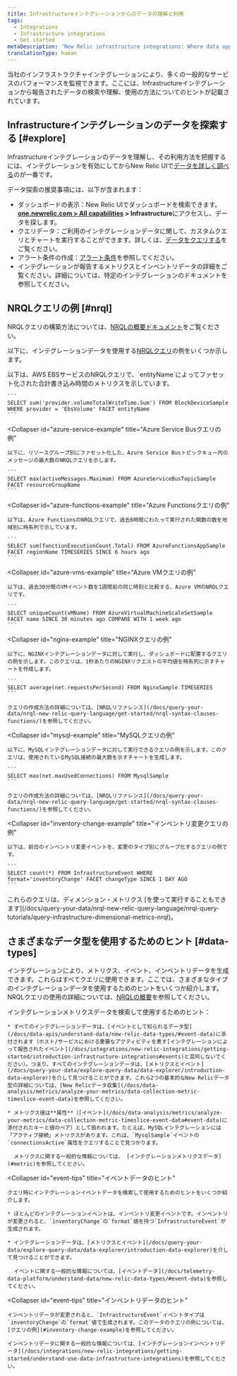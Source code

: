 ```yaml
---
title: Infrastructureインテグレーションからのデータの理解と利用
tags:
  - Integrations
  - Infrastructure integrations
  - Get started
metaDescription: 'New Relic infrastructure integrations: Where data appears in New Relic UI, how data is structured, and tips on how to use the data.'
translationType: human
---
```


当社のインフラストラクチャインテグレーションにより、多くの一般的なサービスのパフォーマンスを監視できます。ここには、Infrastructureインテグレーションから報告されたデータの検索や理解、使用の方法についてのヒントが記載されています。

## Infrastructureインテグレーションのデータを探索する [#explore]

Infrastructureインテグレーションのデータを理解し、その利用方法を把握するには、インテグレーションを有効にしてからNew Relic UIで[データを詳しく調べる](/docs/query-your-data/explore-query-data/data-explorer/introduction-data-explorer)のが一番です。

データ探索の推奨事項には、以下が含まれます：

* ダッシュボードの表示：New Relic UIでダッシュボードを検索できます。**[one.newrelic.com > All capabilities](https://one.newrelic.com/all-capabilities) > Infrastructure**にアクセスし、データを探します。
* クエリデータ：ご利用のインテグレーションデータに関して、カスタムクエリとチャートを実行することができます。詳しくは、[データをクエリする](/docs/using-new-relic/data/understand-data/query-new-relic-data)をご覧ください。
* アラート条件の作成：[アラート条件](#alerts)を参照してください。
* インテグレーションが報告するメトリクスとインベントリデータの詳細をご覧ください。詳細については、特定のインテグレーションのドキュメントを参照してください。

## NRQLクエリの例 [#nrql]

NRQLクエリの構築方法については、[NRQLの概要ドキュメント](/docs/insights/nrql-new-relic-query-language/using-nrql/introduction-nrql)をご覧ください。

以下に、インテグレーションデータを使用する[NRQLクエリ](/docs/insights/nrql-new-relic-query-language/using-nrql/introduction-nrql)の例をいくつか示します。

<CollapserGroup id="query-examples">
  <Collapser
    id="aws-ebs-example"
    title="AWS EBSクエリの例"
  >
    以下は、AWS EBSサービスのNRQLクエリで、`entityName`によってファセット化された合計書き込み時間のメトリクスを示しています。

    ```
    SELECT sum('provider.volumeTotalWriteTime.Sum') FROM BlockDeviceSample WHERE provider = 'EbsVolume' FACET entityName
    ```
  </Collapser>

  <Collapser
    id="azure-service-example"
    title="Azure Service Busクエリの例"
  >
    以下に、リソースグループ別にファセット化した、Azure Service Busトピックキュー内のメッセージの最大数のNRQLクエリを示します。

    ```
    SELECT max(activeMessages.Maximum) FROM AzureServiceBusTopicSample FACET resourceGroupName
    ```
  </Collapser>

  <Collapser
    id="azure-functions-example"
    title="Azure Functionsクエリの例"
  >
    以下は、Azure FunctionsのNRQLクエリで、過去6時間にわたって実行された関数の数を地域別に時系列で示しています。

    ```
    SELECT sum(functionExecutionCount.Total) FROM AzureFunctionsAppSample FACET regionName TIMESERIES SINCE 6 hours ago
    ```
  </Collapser>

  <Collapser
    id="azure-vms-example"
    title="Azure VMクエリの例"
  >
    以下は、過去30分間のVMイベント数を1週間前の同じ時刻と比較する、Azure VMのNRQLクエリです。

    ```
    SELECT uniqueCount(vMName) FROM AzureVirtualMachineScaleSetSample FACET name SINCE 30 minutes ago COMPARE WITH 1 week ago
    ```
  </Collapser>

  <Collapser
    id="nginx-example"
    title="NGINXクエリの例"
  >
    以下に、NGINXインテグレーションデータに対して実行し、ダッシュボードに配置するクエリの例を示します。このクエリは、1秒あたりのNGINXリクエストの平均値を時系列に示すチャートを作成します。

    ```
    SELECT average(net.requestsPerSecond) FROM NginxSample TIMESERIES
    ```

    クエリの作成方法の詳細については、[NRQLリファレンス](/docs/query-your-data/nrql-new-relic-query-language/get-started/nrql-syntax-clauses-functions/)を参照してください。
  </Collapser>

  <Collapser
    id="mysql-example"
    title="MySQLクエリの例"
  >
    以下に、MySQLインテグレーションデータに対して実行できるクエリの例を示します。このクエリは、使用されているMySQL接続の最大数を示すチャートを生成します。

    ```
    SELECT max(net.maxUsedConnections) FROM MysqlSample
    ```

    クエリの作成方法の詳細については、[NRQLリファレンス](/docs/query-your-data/nrql-new-relic-query-language/get-started/nrql-syntax-clauses-functions/)を参照してください。
  </Collapser>

  <Collapser
    id="inventory-change-example"
    title="インベントリ変更クエリの例"
  >
    以下は、前日のインベントリ変更イベントを、変更のタイプ別にグループ化するクエリの例です。

    ```
    SELECT count(*) FROM InfrastructureEvent WHERE format='inventoryChange' FACET changeType SINCE 1 DAY AGO
    ```
  </Collapser>
</CollapserGroup>

<Callout variant="tip">
  これらのクエリは、ディメンション・メトリクス [を使って実行することもできます](/docs/query-your-data/nrql-new-relic-query-language/nrql-query-tutorials/query-infrastructure-dimensional-metrics-nrql)。
</Callout>

## さまざまなデータ型を使用するためのヒント [#data-types]

インテグレーションにより、メトリクス、イベント、インベントリデータを生成できます。これらはすべてクエリに使用できます。ここでは、さまざまなタイプのインテグレーションデータを使用するためのヒントをいくつか紹介します。NRQLクエリの使用の詳細については、[NRQLの概要](/docs/insights/nrql-new-relic-query-language/using-nrql/introduction-nrql)を参照してください。

<CollapserGroup>
  <Collapser
    id="metric-tips"
    title="メトリクスデータのヒント"
  >
    インテグレーションメトリクスデータを検索して使用するためのヒント：

    * すべてのインテグレーションデータは、[イベントとして知られるデータ型](/docs/data-apis/understand-data/new-relic-data-types/#event-data)に添付されます（ホスト/サービスにおける重要なアクティビティを表す[インテグレーションによって報告されたイベント](/docs/integrations/new-relic-integrations/getting-started/introduction-infrastructure-integrations#events)と混同しないでください）。つまり、すべてのインテグレーションデータは、[メトリクスとイベント](/docs/query-your-data/explore-query-data/data-explorer/introduction-data-explorer)を介して見つけることができます。これら2つの基本的なNew Relicデータ型の詳細については、[New Relicデータ収集](/docs/data-analysis/metrics/analyze-your-metrics/data-collection-metric-timeslice-event-data)を参照してください。

    * メトリクス値は**属性**（[イベント](/docs/data-analysis/metrics/analyze-your-metrics/data-collection-metric-timeslice-event-data#event-data)に添付されたキーと値のペア）として扱われます。たとえば、MySQLインテグレーションには「アクティブ接続」メトリクスがあります。これは、`MysqlSample`イベントの`connectionsActive`属性をクエリすることで見つかります。

      メトリクスに関する一般的な情報については、 [インテグレーションメトリクスデータ](#metric)を参照してください。
  </Collapser>

  <Collapser
    id="event-tips"
    title="イベントデータのヒント"
  >
    クエリ時にインテグレーションイベントデータを検索して使用するためのヒントをいくつか紹介します。

    * ほとんどのインテグレーションイベントは、インベントリ変更イベントです。インベントリが変更されると、`inventoryChange`の`format`値を持つ`InfrastructureEvent`が生成されます。

    * インテグレーションデータは、[メトリクスとイベント](/docs/query-your-data/explore-query-data/data-explorer/introduction-data-explorer)を介して見つけることができます。

      イベントに関する一般的な情報については、[イベントデータ](/docs/telemetry-data-platform/understand-data/new-relic-data-types/#event-data)を参照してください。
  </Collapser>

  <Collapser
    id="event-tips"
    title="インベントリデータのヒント"
  >
    インベントリデータが変更されると、`InfrastructureEvent`イベントタイプは`inventoryChange`の`format`値で生成されます。このデータのクエリの例については、[クエリの例](#inventory-change-example)を参照してください。

    インベントリデータに関する一般的な情報については、[インテグレーションインベントリデータ](/docs/integrations/new-relic-integrations/getting-started/understand-use-data-infrastructure-integrations)を参照してください。
  </Collapser>
</CollapserGroup>